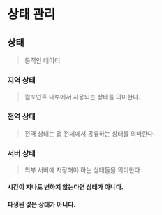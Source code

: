 # 상태 관리

## 상태

> 동적인 데이터

### 지역 상태

> 컴포넌트 내부에서 사용되는 상태를 의미한다.

### 전역 상태

> 전역 상태는 앱 전체에서 공유하는 상태를 의미한다.

### 서버 상태

> 외부 서버에 저장해야 하는 상태들을 의미한다.

#### 시간이 지나도 변하지 않는다면 상태가 아니다.

#### 파생된 값은 상태가 아니다.
